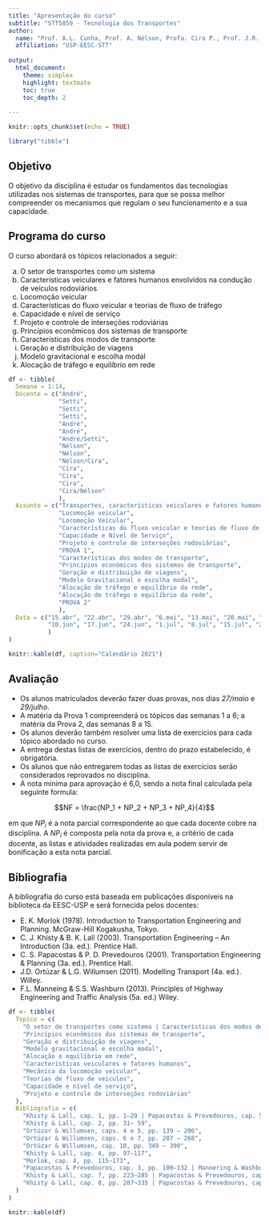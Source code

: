 ```yaml
---
title: "Apresentação do curso"
subtitle: "STT5859 - Tecnologia dos Transportes"
author:
  name: "Prof. A.L. Cunha, Prof. A. Nélson, Profa. Cira P., Prof. J.R. Setti"
  affiliation: "USP-EESC-STT"
  
output:
  html_document:
    theme: simplex
    highlight: textmate
    toc: true
    toc_depth: 2
  
---
```


```r
knitr::opts_chunk$set(echo = TRUE)

library("tibble")

```


## Objetivo

O objetivo da disciplina é estudar os fundamentos das tecnologias utilizadas nos sistemas de transportes, para que se possa melhor compreender os mecanismos que regulam o seu funcionamento e a sua capacidade.


## Programa do curso
O curso abordará os tópicos relacionados a seguir:

a. O setor de transportes como um sistema 
b.	Características veiculares e fatores humanos envolvidos na condução de veículos rodoviários
c.	Locomoção veicular
d.	Características do fluxo veicular e teorias de fluxo de tráfego
e.	Capacidade e nível de serviço
f.	Projeto e controle de interseções rodoviárias
g.	Princípios econômicos dos sistemas de transporte
h.	Características dos modos de transporte
i.	Geração e distribuição de viagens
j.	Modelo gravitacional e escolha modal
k.	Alocação de tráfego e equilíbrio em rede



```r

df <- tibble(
  Semana = 1:14,
  Docente = c("André",
              "Setti",
              "Setti",
              "Setti",
              "André",
              "André",
              "André/Setti",
              "Nélson",
              "Nélson",
              "Nélson/Cira",
              "Cira",
              "Cira",
              "Cira",
              "Cira/Nélson"
              ),
  Assunto = c("Transportes, características veiculares e fatores humanos",
              "Locomoção veicular",
              "Locomoção Veicular",
              "Características do fluxo veicular e teorias de fluxo de tráfego",
              "Capacidade e Nível de Serviço",
              "Projeto e controle de interseções rodoviárias",
              "PROVA 1",
              "Características dos modos de transporte",
              "Princípios econômicos dos sistemas de transporte",
              "Geração e distribuição de viagens",
              "Modelo Gravitacional e escolha modal",
              "Alocação de tráfego e equilíbrio da rede",
              "Alocação de tráfego e equilíbrio da rede",
              "PROVA 2"
              ),
  Data = c("15.abr", "22.abr", "29.abr", "6.mai", "13.mai", "20.mai", "27.mai", 
           "10.jun", "17.jun", "24.jun", "1.jul", "8.jul", "15.jul", "29.jul"
           )
)

knitr::kable(df, caption="Calendário 2021")

```

## Avaliação

- Os alunos matriculados deverão fazer duas provas, nos dias *27/maio* e *29/julho*. 
- A matéria da Prova 1 compreenderá os tópicos das semanas 1 a 6; a matéria da Prova 2, das semanas 8 a 15.
- Os alunos deverão também resolver uma lista de exercícios para cada tópico abordado no curso. 
- A entrega destas listas de exercícios, dentro do prazo estabelecido, é obrigatória. 
- Os alunos que não entregarem todas as listas de exercícios serão considerados reprovados no disciplina. 
- A nota mínima para aprovação é 6,0, sendo a nota final calculada pela seguinte formula:

$$NF = \frac{NP_1 + NP_2 + NP_3 + NP_4}{4}$$

em que $NP_i$ é a nota parcial correspondente ao que cada docente cobre na disciplina. A $NP_i$ é composta pela nota da prova e, a critério de cada docente, as listas e atividades realizadas em aula podem servir de bonificação a esta nota parcial.


## Bibliografia

A bibliografia do curso está baseada em publicações disponíveis na biblioteca da EESC-USP e será fornecida pelos docentes:

- E. K. Morlok (1978). Introduction to Transportation Engineering and Planning. McGraw-Hill Kogakusha, Tokyo. 
- C. J. Khisty & B. K. Lall (2003). Transportation Engineering – An Introduction (3a. ed.). Prentice Hall.
- C. S. Papacostas & P. D. Prevedouros (2001). Transportation Engineering & Planning (3a. ed.). Prentice Hall.
- J.D. Ortúzar & L.G. Willumsen (2011). Modelling Transport (4a. ed.). Willey.
- F.L. Manneing & S.S. Washburn (2013). Principles of Highway Engineering and Traffic Analysis (5a. ed.) Wiley.


```r

df <- tibble(
  Topico = c(
    "O setor de transportes como sistema | Características dos modos de transporte",
    "Princípios econômicos dos sistemas de transporte",
    "Geração e distribuição de viagens",
    "Modelo gravitacional e escolha modal",
    "Alocação e equilíbrio em rede",
    "Características veiculares e fatores humanos",
    "Mecânica da locomoção veicular",
    "Teorias de fluxo de veículos",
    "Capacidade e nível de serviço",
    "Projeto e controle de interseções rodoviárias"
  ),
  Bibliografia = c(
    "Khisty & Lall, cap. 1, pp. 1–29 | Papacostas & Prevedouros, cap. 5, pp. 232–262",
    "Khisty & Lall, cap. 2, pp. 31– 59",
    "Ortúzar & Willumsen, caps. 4 e 5, pp. 139 – 206",
    "Ortúzar & Willumsen, caps. 6 e 7, pp. 207 – 268",
    "Ortúzar & Willumsen, cap. 10, pp. 349 – 390",
    "Khisty & Lall, cap. 4, pp. 97–117",
    "Morlok, cap. 4, pp. 115–173",
    "Papacostas & Prevedouros, cap. 3, pp. 100–132 | Mannering & Washburn, cap. 5, pp. 149–170",
    "Khisty & Lall, cap. 7, pp. 223–285 | Papacostas & Prevedouros, cap. 4, pp. 133–229",
    "Khisty & Lall, cap. 8, pp. 287¬335 | Papacostas & Prevedouros, cap. 4, pp. 133–229"
  )
)

knitr::kable(df)

```




